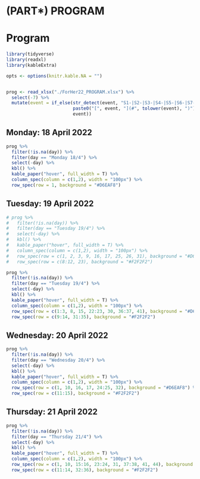 # (PART\*) PROGRAM {-}

# Program {.unnumbered}


```r

library(tidyverse)
library(readxl)
library(kableExtra)

opts <- options(knitr.kable.NA = "")


prog <- read_xlsx("./ForHer22_PROGRAM.xlsx") %>%
  select(-7) %>%
  mutate(event = if_else(str_detect(event, "S1-|S2-|S3-|S4-|S5-|S6-|S7-"),
                         paste0("[", event, "](#", tolower(event), ")"),
                         event))

```

## Monday: 18 April 2022 {.unnumbered}


```r
prog %>% 
  filter(!is.na(day)) %>%
  filter(day == "Monday 18/4") %>% 
  select(-day) %>% 
  kbl() %>%
  kable_paper("hover", full_width = T) %>% 
  column_spec(column = c(1,2), width = "100px") %>% 
  row_spec(row = 1, background = "#D6EAF8")

```


## Tuesday: 19 April 2022 {.unnumbered}

```r
# prog %>% 
#   filter(!is.na(day)) %>%
#   filter(day == "Tuesday 19/4") %>% 
#   select(-day) %>% 
#   kbl() %>%
#   kable_paper("hover", full_width = T) %>% 
#   column_spec(column = c(1,2), width = "100px") %>% 
#   row_spec(row = c(1, 2, 3, 9, 16, 17, 25, 26, 31), background = "#D6EAF8") %>% 
#   row_spec(row = c(8:12, 23), background = "#F2F2F2")

prog %>%
  filter(!is.na(day)) %>%
  filter(day == "Tuesday 19/4") %>%
  select(-day) %>%
  kbl() %>%
  kable_paper("hover", full_width = T) %>%
  column_spec(column = c(1,2), width = "100px") %>%
  row_spec(row = c(1:3, 8, 15, 22:23, 30, 36:37, 41), background = "#D6EAF8") %>%
  row_spec(row = c(9:14, 31:35), background = "#F2F2F2")


```


## Wednesday: 20 April 2022 {.unnumbered}

```r
prog %>% 
  filter(!is.na(day)) %>%
  filter(day == "Wednesday 20/4") %>% 
  select(-day) %>% 
  kbl() %>%
  kable_paper("hover", full_width = T) %>% 
  column_spec(column = c(1,2), width = "100px") %>% 
  row_spec(row = c(1, 10, 16, 17, 24:25, 32), background = "#D6EAF8") %>% 
  row_spec(row = c(11:15), background = "#F2F2F2")


```


## Thursday: 21 April 2022 {.unnumbered}

```r
prog %>% 
  filter(!is.na(day)) %>%
  filter(day == "Thursday 21/4") %>%
  select(-day) %>% 
  kbl() %>%
  kable_paper("hover", full_width = T) %>% 
  column_spec(column = c(1,2), width = "100px") %>% 
  row_spec(row = c(1, 10, 15:16, 23:24, 31, 37:38, 41, 44), background = "#D6EAF8") %>% 
  row_spec(row = c(11:14, 32:36), background = "#F2F2F2")


```

